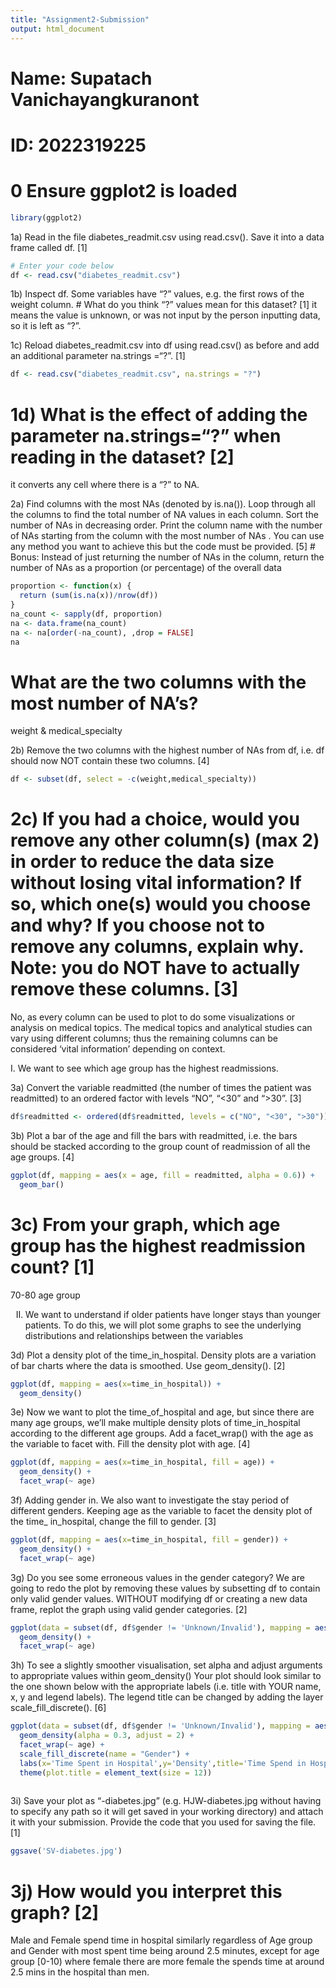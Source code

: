 ```yaml
---
title: "Assignment2-Submission"
output: html_document
---
```

# Name: Supatach Vanichayangkuranont
# ID: 2022319225

# 0 Ensure ggplot2 is loaded
```r
library(ggplot2)
```


1a) Read in the file diabetes_readmit.csv using read.csv(). Save it into a data frame called df. [1]
```r
# Enter your code below
df <- read.csv("diabetes_readmit.csv")
```


1b) Inspect df. Some variables have "?" values, e.g. the first rows of the weight column. 
# What do you think "?" values mean for this dataset? [1]
it means the value is unknown, or was not input by the person inputting data, so it is left as "?".


1c) Reload diabetes_readmit.csv into df using read.csv() as before and add an additional parameter na.strings ="?". [1]
```r
df <- read.csv("diabetes_readmit.csv", na.strings = "?")
```


# 1d) What is the effect of adding the parameter na.strings="?" when reading in the dataset? [2]
it converts any cell where there is a "?" to NA.


2a) Find columns with the most NAs (denoted by is.na()). Loop through all the columns to find the total number of NA values in each column. Sort the number of NAs in decreasing order. Print the column name with the number of NAs starting from the column with the most number of NAs . You can use any method you want to achieve this but the code must be provided. [5]
# Bonus: Instead of just returning the number of NAs in the column, return the number of NAs as a proportion (or percentage) of the overall data
```r
proportion <- function(x) {
  return (sum(is.na(x))/nrow(df))
}
na_count <- sapply(df, proportion)
na <- data.frame(na_count)
na <- na[order(-na_count), ,drop = FALSE]
na
```

# What are the two columns with the most number of NA’s?
weight & medical_specialty



2b) Remove the two columns with the highest number of NAs from df, i.e. df should now NOT contain these two columns. [4]
```r
df <- subset(df, select = -c(weight,medical_specialty))
```

# 2c) If you had a choice, would you remove any other column(s) (max 2) in order to reduce the data size without losing vital information? If so, which one(s) would you choose and why? If you choose not to remove any columns, explain why. Note: you do NOT have to actually remove these columns. [3]

No, as every column can be used to plot to do some visualizations or analysis on medical topics. The medical topics and analytical studies can vary using different columns; thus the remaining columns can be considered 'vital information' depending on context.

I. We want to see which age group has the highest readmissions.

3a) Convert the variable readmitted (the number of times the patient was readmitted) to an ordered factor with levels "NO", "<30" and ">30". [3]
```r
df$readmitted <- ordered(df$readmitted, levels = c("NO", "<30", ">30"))
```


3b) Plot a bar of the age and fill the bars with readmitted, i.e. the bars should be stacked according to the group count of readmission of all the age groups. [4]
```r
ggplot(df, mapping = aes(x = age, fill = readmitted, alpha = 0.6)) +
  geom_bar()
```


# 3c) From your graph, which age group has the highest readmission count? [1]

70-80 age group


II. We want to understand if older patients have longer stays than younger patients. To do this, we will plot some graphs to see the underlying distributions and relationships between the variables

3d) Plot a density plot of the time_in_hospital. Density plots are a variation of bar charts where the data is smoothed. Use geom_density(). [2]
```r
ggplot(df, mapping = aes(x=time_in_hospital)) +
  geom_density()
```


3e) Now we want to plot the time_of_hospital and age, but since there are many age groups, we’ll make multiple density plots of time_in_hospital according to the different age groups. Add a facet_wrap() with the age as the variable to facet with. Fill the density plot with age. [4]
```r
ggplot(df, mapping = aes(x=time_in_hospital, fill = age)) +
  geom_density() +
  facet_wrap(~ age)
```


3f) Adding gender in. We also want to investigate the stay period of different genders. Keeping age as the variable to facet the density plot of the time_ in_hospital, change the fill to gender. [3]
```r
ggplot(df, mapping = aes(x=time_in_hospital, fill = gender)) +
  geom_density() +
  facet_wrap(~ age)
```


3g) Do you see some erroneous values in the gender category? We are going to redo the plot by removing these values by subsetting df to contain only valid gender values. WITHOUT modifying df or creating a new data frame, replot the graph using valid gender categories. [2]
```r
ggplot(data = subset(df, df$gender != 'Unknown/Invalid'), mapping = aes(x=time_in_hospital, fill = gender)) +
  geom_density() +
  facet_wrap(~ age)
```


3h) To see a slightly smoother visualisation, set alpha and adjust arguments to appropriate values within geom_density() Your plot should look similar to the one shown below with the appropriate labels (i.e. title with YOUR name, x, y and legend labels). The legend title can be changed by adding the layer scale_fill_discrete(). [6]
```r
ggplot(data = subset(df, df$gender != 'Unknown/Invalid'), mapping = aes(x=time_in_hospital, fill = gender)) +
  geom_density(alpha = 0.3, adjust = 2) +
  facet_wrap(~ age) +
  scale_fill_discrete(name = "Gender") +
  labs(x='Time Spent in Hospital',y='Density',title='Time Spend in Hospital by Age Group and Gender by Supatach Vanichayangkuranont') +
  theme(plot.title = element_text(size = 12))
  
```

3i) Save your plot as "<initials>-diabetes.jpg" (e.g. HJW-diabetes.jpg without having to specify any path so it will get saved in your working directory) and attach it with your submission. Provide the code that you used for saving the file.[1]
```r
ggsave('SV-diabetes.jpg')
```


# 3j) How would you interpret this graph? [2]

Male and Female spend time in hospital similarly regardless of Age group and Gender with most spent time being around 2.5 minutes, except for age group [0-10) where female there are more female the spends time at around 2.5 mins in the hospital than men.